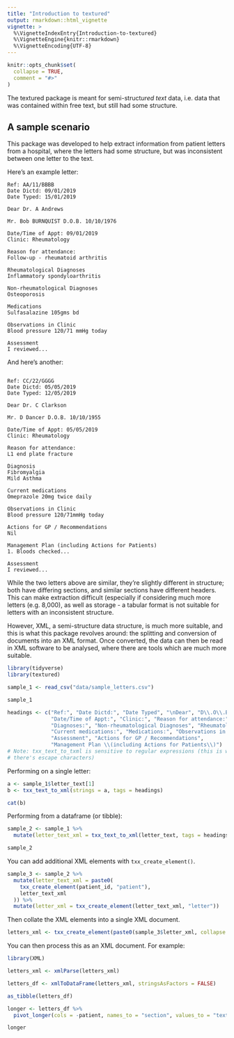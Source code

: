 ```yaml
---
title: "Introduction to textured"
output: rmarkdown::html_vignette
vignette: >
  %\VignetteIndexEntry{Introduction-to-textured}
  %\VignetteEngine{knitr::rmarkdown}
  %\VignetteEncoding{UTF-8}
---
```


```r
knitr::opts_chunk$set(
  collapse = TRUE,
  comment = "#>"
)
```


The textured package is meant for semi-struct*ured* *text* data, i.e. data that was contained within free text, but still had some structure.


## A sample scenario

This package was developed to help extract information from patient letters from a hospital, where the letters had some structure, but was inconsistent between one letter to the text.

Here's an example letter:

```
Ref: AA/11/BBBB
Date Dictd: 09/01/2019
Date Typed: 15/01/2019

Dear Dr. A Andrews

Mr. Bob BURNQUIST D.O.B. 10/10/1976

Date/Time of Appt: 09/01/2019
Clinic: Rheumatology

Reason for attendance:
Follow-up - rheumatoid arthritis

Rheumatological Diagnoses
Inflammatory spondyloarthritis

Non-rheumatological Diagnoses
Osteoporosis

Medications
Sulfasalazine 105gms bd

Observations in Clinic
Blood pressure 120/71 mmHg today

Assessment
I reviewed...

```

And here's another:

```

Ref: CC/22/GGGG
Date Dictd: 05/05/2019
Date Typed: 12/05/2019

Dear Dr. C Clarkson

Mr. D Dancer D.O.B. 10/10/1955

Date/Time of Appt: 05/05/2019
Clinic: Rheumatology

Reason for attendance:
L1 end plate fracture

Diagnosis
Fibromyalgia
Mild Asthma

Current medications
Omeprazole 20mg twice daily

Observations in Clinic
Blood pressure 120/71mmHg today

Actions for GP / Recommendations
Nil

Management Plan (including Actions for Patients)
1. Bloods checked...

Assessment
I reviewed...
```

While the two letters above are similar, they're slightly different in structure; both have differing sections, and similar sections have different headers. This can make extraction difficult (especially if considering much more letters (e.g. 8,000), as well as storage - a tabular format is not suitable for letters with an inconsistent structure.

However, XML, a semi-structure data structure, is much more suitable, and this is what this package revolves around: the splitting and conversion of documents into an XML format. Once converted, the data can then be read in XML software to be analysed, where there are tools which are much more suitable.

```r
library(tidyverse)
library(textured)
```

```r
sample_1 <- read_csv("data/sample_letters.csv")

sample_1
```

```r
headings <- c("Ref:", "Date Dictd:", "Date Typed", "\nDear", "D\\.O\\.B\\.",
              "Date/Time of Appt:", "Clinic:", "Reason for attendance:",
              "Diagnoses:", "Non-rheumatological Diagnoses", "Rheumatological Diagnoses",
              "Current medications:", "Medications:", "Observations in Clinic",
              "Assessment", "Actions for GP / Recommendations",
              "Management Plan \\(including Actions for Patients\\)")
# Note: txx_text_to_txml is sensitive to regular expressions (this is why
# there's escape characters)
```

Performing on a single letter:

```r
a <- sample_1$letter_text[1]
b <- txx_text_to_xml(strings = a, tags = headings)
```

```r
cat(b)
```

Performing from a dataframe (or tibble):
```r
sample_2 <- sample_1 %>%
  mutate(letter_text_xml = txx_text_to_xml(letter_text, tags = headings))

sample_2
```


You can add additional XML elements with `txx_create_element()`.
```r
sample_3 <- sample_2 %>%
  mutate(letter_text_xml = paste0(
    txx_create_element(patient_id, "patient"),
    letter_text_xml
  )) %>%
  mutate(letter_xml = txx_create_element(letter_text_xml, "letter"))
```


Then collate the XML elements into a single XML document.
```r
letters_xml <- txx_create_element(paste0(sample_3$letter_xml, collapse = ""), "root")
```


You can then process this as an XML document. For example:
```r
library(XML)
```

```r
letters_xml <- xmlParse(letters_xml)

letters_df <- xmlToDataFrame(letters_xml, stringsAsFactors = FALSE)

as_tibble(letters_df)
```

```r
longer <- letters_df %>%
  pivot_longer(cols = -patient, names_to = "section", values_to = "text")

longer
```





